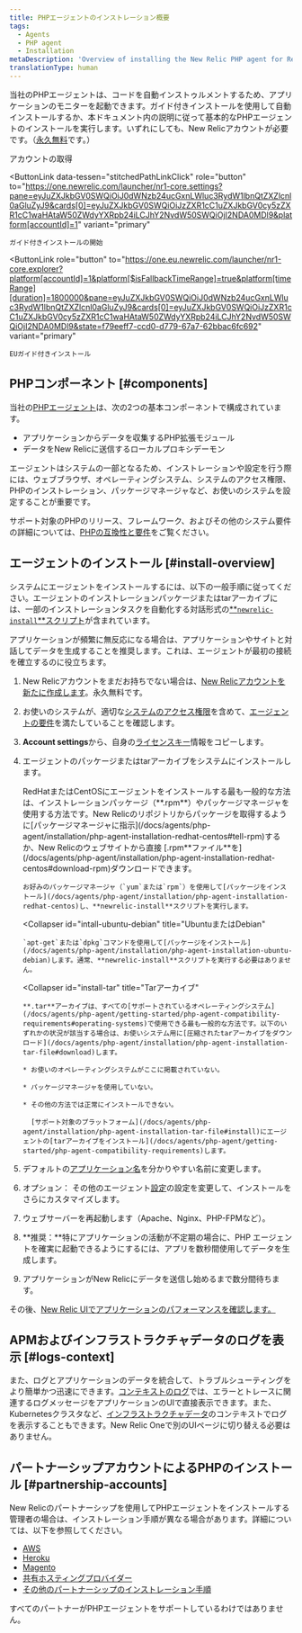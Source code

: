 ```yaml
---
title: PHPエージェントのインストレーション概要
tags:
  - Agents
  - PHP agent
  - Installation
metaDescription: 'Overview of installing the New Relic PHP agent for RedHat, CentOS, Ubuntu, or Debian, or for the tar archive.'
translationType: human
---
```


当社のPHPエージェントは、コードを自動インストゥルメントするため、アプリケーションのモニターを起動できます。ガイド付きインストールを使用して自動インストールするか、本ドキュメント内の説明に従って基本的なPHPエージェントのインストールを実行します。いずれにしても、New Relicアカウントが必要です。（[永久無料](https://docs.newrelic.com/docs/accounts/accounts-billing/new-relic-one-pricing-billing/new-relic-one-pricing-billing/#how-pricing-works)です。）

<ButtonGroup>
  <ButtonLink
    data-tessen="stitchedPathLinkClick"
    role="button"
    to="https://newrelic.com/signup"
    variant="primary"
  >
    アカウントの取得
  </ButtonLink>

  <ButtonLink
    data-tessen="stitchedPathLinkClick"
    role="button"
    to="https://one.newrelic.com/launcher/nr1-core.settings?pane=eyJuZXJkbGV0SWQiOiJ0dWNzb24ucGxnLWluc3RydW1lbnQtZXZlcnl0aGluZyJ9&cards[0]=eyJuZXJkbGV0SWQiOiJzZXR1cC1uZXJkbGV0cy5zZXR1cC1waHAtaW50ZWdyYXRpb24iLCJhY2NvdW50SWQiOjI2NDA0MDl9&platform[accountId]=1"
    variant="primary"
  >
    ガイド付きインストールの開始
  </ButtonLink>

  <ButtonLink
    role="button"
    to="https://one.eu.newrelic.com/launcher/nr1-core.explorer?platform[accountId]=1&platform[$isFallbackTimeRange]=true&platform[timeRange][duration]=1800000&pane=eyJuZXJkbGV0SWQiOiJ0dWNzb24ucGxnLWluc3RydW1lbnQtZXZlcnl0aGluZyJ9&cards[0]=eyJuZXJkbGV0SWQiOiJzZXR1cC1uZXJkbGV0cy5zZXR1cC1waHAtaW50ZWdyYXRpb24iLCJhY2NvdW50SWQiOjI2NDA0MDl9&state=f79eeff7-ccd0-d779-67a7-62bbac6fc692"
    variant="primary"
  >
    EUガイド付きインストール
  </ButtonLink>
</ButtonGroup>

## PHPコンポーネント [#components]

当社の[PHPエージェント](/docs/agents/php-agent/getting-started/new-relic-php)は、次の2つの基本コンポーネントで構成されています。

* アプリケーションからデータを収集するPHP拡張モジュール
* データをNew Relicに送信するローカルプロキシデーモン

エージェントはシステムの一部となるため、インストレーションや設定を行う際には、ウェブブラウザ、オペレーティングシステム、システムのアクセス権限、PHPのインストレーション、パッケージマネージャなど、お使いのシステムを設定することが重要です。

サポート対象のPHPのリリース、フレームワーク、およびその他のシステム要件の詳細については、[PHPの互換性と要件](/docs/agents/php-agent/getting-started/php-agent-compatibility-requirements)をご覧ください。

## エージェントのインストール [#install-overview]

システムにエージェントをインストールするには、以下の一般手順に従ってください。エージェントのインストレーションパッケージまたはtarアーカイブには、一部のインストレーションタスクを自動化する対話形式の[**`newrelic-install`**スクリプト](/docs/agents/php-agent/installation/newrelic-install-script)が含まれています。

<Callout variant="tip">
  アプリケーションが頻繁に無反応になる場合は、アプリケーションやサイトと対話してデータを生成することを推奨します。これは、エージェントが最初の接続を確立するのに役立ちます。
</Callout>

1. New Relicアカウントをまだお持ちでない場合は、[New Relicアカウントを新たに作成します](https://newrelic.com/signup)。永久無料です。

2. お使いのシステムが、適切な[システムのアクセス権限](/docs/agents/php-agent/getting-started/php-agent-compatibility-requirements)を含めて、[エージェントの要件](/docs/agents/php-agent/getting-started/php-agent-compatibility-requirements#permissions)を満たしていることを確認します。

3. **Account settings**から、自身の[ライセンスキー](/docs/agents/php-agent/getting-started/php-agent-compatibility-requirements#license_key)情報をコピーします。

4. エージェントのパッケージまたはtarアーカイブをシステムにインストールします。

   <CollapserGroup>
     <Collapser
       id="install-redhat-centos"
       title="RedHatまたはCentOS"
     >
       RedHatまたはCentOSにエージェントをインストールする最も一般的な方法は、インストレーションパッケージ（**.rpm**）やパッケージマネージャを使用する方法です。New Relicのリポジトリからパッケージを取得するように[パッケージマネージャに指示](/docs/agents/php-agent/installation/php-agent-installation-redhat-centos#tell-rpm)するか、New Relicのウェブサイトから直接 [.rpm**ファイル**を](/docs/agents/php-agent/installation/php-agent-installation-redhat-centos#download-rpm)ダウンロードできます。

       お好みのパッケージマネージャ（`yum`または`rpm`）を使用して[パッケージをインストール](/docs/agents/php-agent/installation/php-agent-installation-redhat-centos)し、**newrelic-install**スクリプトを実行します。
     </Collapser>

     <Collapser
       id="intall-ubuntu-debian"
       title="UbuntuまたはDebian"
     >
       `apt-get`または`dpkg`コマンドを使用して[パッケージをインストール](/docs/agents/php-agent/installation/php-agent-installation-ubuntu-debian)します。通常、**newrelic-install**スクリプトを実行する必要はありません。
     </Collapser>

     <Collapser
       id="install-tar"
       title="Tarアーカイブ"
     >
       **.tar**アーカイブは、すべての[サポートされているオペレーティングシステム](/docs/agents/php-agent/getting-started/php-agent-compatibility-requirements#operating-systems)で使用できる最も一般的な方法です。以下のいずれかの状況が該当する場合は、お使いシステム用に[圧縮されたtarアーカイブをダウンロード](/docs/agents/php-agent/installation/php-agent-installation-tar-file#download)します。

       * お使いのオペレーティングシステムがここに掲載されていない。

       * パッケージマネージャを使用していない。

       * その他の方法では正常にインストールできない。

         [サポート対象のプラットフォーム](/docs/agents/php-agent/installation/php-agent-installation-tar-file#install)にエージェントの[tarアーカイブをインストール](/docs/agents/php-agent/getting-started/php-agent-compatibility-requirements)します。
     </Collapser>
   </CollapserGroup>

5. デフォルトの[アプリケーション名](/docs/site/naming-your-application)を分かりやすい名前に変更します。

6. オプション： その他のエージェント[設定](/docs/agents/php-agent/configuration/php-agent-configuration)の設定を変更して、インストールをさらにカスタマイズします。

7. ウェブサーバーを再起動します（Apache、Nginx、PHP-FPMなど）。

8. **推奨：**特にアプリケーションの活動が不定期の場合に、PHP エージェントを確実に起動できるようにするには、アプリを数秒間使用してデータを生成します。

9. アプリケーションがNew Relicにデータを送信し始めるまで数分間待ちます。

その後、[New Relic UIでアプリケーションのパフォーマンスを確認します。](/docs/apm/applications-menu/monitoring/apm-overview-page)

## APMおよびインフラストラクチャデータのログを表示 [#logs-context]

また、ログとアプリケーションのデータを統合して、トラブルシューティングをより簡単かつ迅速にできます。[コンテキストのログ](/docs/logs/logs-context/configure-logs-context-php/)では、エラーとトレースに関連するログメッセージをアプリケーションのUIで直接表示できます。また、Kubernetesクラスタなど、[インフラストラクチャデータ](/docs/logs/forward-logs/forward-your-logs-using-infrastructure-agent/)のコンテキストでログを表示することもできます。New Relic Oneで別のUIページに切り替える必要はありません。

## パートナーシップアカウントによるPHPのインストール [#partnership-accounts]

New Relicのパートナーシップを使用してPHPエージェントをインストールする管理者の場合は、インストレーション手順が異なる場合があります。詳細については、以下を参照してください。

* [AWS](/docs/accounts-partnerships/partnerships/partner-based-installation/amazon-web-services-aws-users)
* [Heroku](/docs/agents/php-agent/installation/php-agent-heroku)
* [Magento](/docs/accounts-partnerships/partnerships/partner-based-installation/log-install-new-relic-partners#magento)
* [共有ホスティングプロバイダー](/docs/agents/php-agent/installation/install-php-agent-shared-hosting-service)
* [その他のパートナーシップのインストレーション手順](/docs/accounts-partnerships/partnerships/partner-based-installation/log-install-new-relic-partners)

すべてのパートナーがPHPエージェントをサポートしているわけではありません。